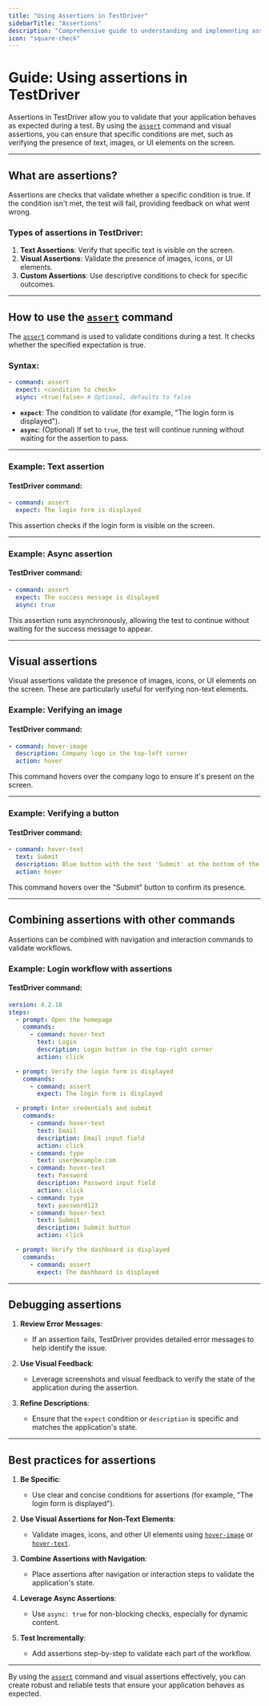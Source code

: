 ```yaml
---
title: "Using Assertions in TestDriver"
sidebarTitle: "Assertions"
description: "Comprehensive guide to understanding and implementing assertions in TestDriver for robust test validation."
icon: "square-check"
---
```


# Guide: Using assertions in TestDriver

Assertions in TestDriver allow you to validate that your application behaves as expected during a test. By using the [`assert`](/commands/assert) command and visual assertions, you can ensure that specific conditions are met, such as verifying the presence of text, images, or UI elements on the screen.

---

## What are assertions?

Assertions are checks that validate whether a specific condition is true. If the condition isn't met, the test will fail, providing feedback on what went wrong.

### Types of assertions in TestDriver:

1. **Text Assertions**: Verify that specific text is visible on the screen.
2. **Visual Assertions**: Validate the presence of images, icons, or UI elements.
3. **Custom Assertions**: Use descriptive conditions to check for specific outcomes.

---

## How to use the [`assert`](/commands/assert) command

The [`assert`](/commands/assert) command is used to validate conditions during a test. It checks whether the specified expectation is true.

### Syntax:

```yaml
- command: assert
  expect: <condition to check>
  async: <true|false> # Optional, defaults to false
```

- **`expect`**: The condition to validate (for example, "The login form is displayed").
- **`async`**: (Optional) If set to `true`, the test will continue running without waiting for the assertion to pass.

---

### Example: Text assertion

#### TestDriver command:

```yaml
- command: assert
  expect: The login form is displayed
```

This assertion checks if the login form is visible on the screen.

---

### Example: Async assertion

#### TestDriver command:

```yaml
- command: assert
  expect: The success message is displayed
  async: true
```

This assertion runs asynchronously, allowing the test to continue without waiting for the success message to appear.

---

## Visual assertions

Visual assertions validate the presence of images, icons, or UI elements on the screen. These are particularly useful for verifying non-text elements.

### Example: Verifying an image

#### TestDriver command:

```yaml
- command: hover-image
  description: Company logo in the top-left corner
  action: hover
```

This command hovers over the company logo to ensure it's present on the screen.

---

### Example: Verifying a button

#### TestDriver command:

```yaml
- command: hover-text
  text: Submit
  description: Blue button with the text 'Submit' at the bottom of the form
  action: hover
```

This command hovers over the "Submit" button to confirm its presence.

---

## Combining assertions with other commands

Assertions can be combined with navigation and interaction commands to validate workflows.

### Example: Login workflow with assertions

#### TestDriver command:

```yaml
version: 4.2.18
steps:
  - prompt: Open the homepage
    commands:
      - command: hover-text
        text: Login
        description: Login button in the top-right corner
        action: click

  - prompt: Verify the login form is displayed
    commands:
      - command: assert
        expect: The login form is displayed

  - prompt: Enter credentials and submit
    commands:
      - command: hover-text
        text: Email
        description: Email input field
        action: click
      - command: type
        text: user@example.com
      - command: hover-text
        text: Password
        description: Password input field
        action: click
      - command: type
        text: password123
      - command: hover-text
        text: Submit
        description: Submit button
        action: click

  - prompt: Verify the dashboard is displayed
    commands:
      - command: assert
        expect: The dashboard is displayed
```

---

## Debugging assertions

1. **Review Error Messages**:

   - If an assertion fails, TestDriver provides detailed error messages to help identify the issue.

2. **Use Visual Feedback**:

   - Leverage screenshots and visual feedback to verify the state of the application during the assertion.

3. **Refine Descriptions**:
   - Ensure that the `expect` condition or `description` is specific and matches the application's state.

---

## Best practices for assertions

1. **Be Specific**:

   - Use clear and concise conditions for assertions (for example, "The login form is displayed").

2. **Use Visual Assertions for Non-Text Elements**:

   - Validate images, icons, and other UI elements using [`hover-image`](/commands/hover-image) or [`hover-text`](/commands/hover-text).

3. **Combine Assertions with Navigation**:

   - Place assertions after navigation or interaction steps to validate the application's state.

4. **Leverage Async Assertions**:

   - Use `async: true` for non-blocking checks, especially for dynamic content.

5. **Test Incrementally**:
   - Add assertions step-by-step to validate each part of the workflow.

---

By using the [`assert`](/commands/assert) command and visual assertions effectively, you can create robust and reliable tests that ensure your application behaves as expected.
